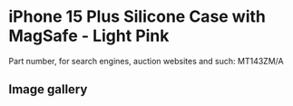 
# iPhone 15 Plus Silicone Case with MagSafe - Light Pink

Part number, for search engines, auction websites and such: MT143ZM/A

## Image gallery

<div style={{ width: '100%', maxWidth: '768px' }}>
<GalleryComponent
    images={[
      {
        original: "/everysource/MT143.webp",
        thumbnail: "/everypreview/MT143.webp",
      },
      {
        original: "/everysource/MT143_AV1.webp",
        thumbnail: "/everypreview/MT143_AV1.webp",
      },
      {
        original: "/everysource/MT143_AV2.webp",
        thumbnail: "/everypreview/MT143_AV2.webp",
      },
      {
        original: "/everysource/MT143_AV3.webp",
        thumbnail: "/everypreview/MT143_AV3.webp",
      },
      {
        original: "/everysource/MT143_AV4.webp",
        thumbnail: "/everypreview/MT143_AV4.webp",
      }
    ]}
  />
</div>
